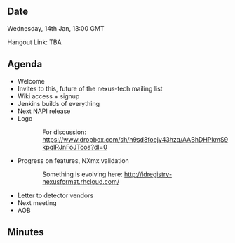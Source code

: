 ==Date==

Wednesday, 14th Jan, 13:00 GMT

Hangout Link: TBA

==Agenda==

* Welcome
* Invites to this, future of the nexus-tech mailing list
* Wiki access + signup
* Jenkins builds of everything
* Next NAPI release
* Logo
:: For discussion: https://www.dropbox.com/sh/n9sd8foejy43hzq/AABhDHPkmS9kpqIRJnFoJTcoa?dl=0
* Progress on features, NXmx validation 
::  Something is evolving here: http://idregistry-nexusformat.rhcloud.com/ 
* Letter to detector vendors
* Next meeting
* AOB

==Minutes==